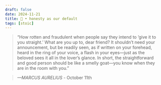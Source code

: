 ```yaml
---
draft: false 
date: 2024-11-21
title: 🗿 • honesty as our default
tags: [stoic]
---
```


>  “How rotten and fraudulent when people say they intend to ‘give it to you straight.’ What are you up to, dear friend? It shouldn’t need your announcement, but be readily seen, as if written on your forehead, heard in the ring of your voice, a flash in your eyes—just as the beloved sees it all in the lover’s glance. In short, the straightforward and good person should be like a smelly goat—you know when they are in the room with you.”

> *—MARCUS AURELIUS* - October 11th